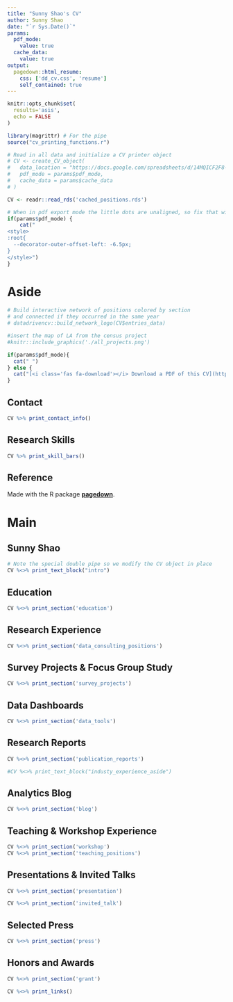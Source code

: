 ```yaml
---
title: "Sunny Shao's CV"
author: Sunny Shao
date: "`r Sys.Date()`"
params:
  pdf_mode:
    value: true
  cache_data:
    value: true
output:
  pagedown::html_resume:  
    css: ['dd_cv.css', 'resume']
    self_contained: true
---
```


```r
knitr::opts_chunk$set(
  results='asis', 
  echo = FALSE
)

library(magrittr) # For the pipe
source("cv_printing_functions.r")

# Read in all data and initialize a CV printer object
# CV <- create_CV_object(
#   data_location = "https://docs.google.com/spreadsheets/d/14MQICF2F8-vf8CKPF1m4lyGKO6_thG-4aSwat1e2TWc",  
#   pdf_mode = params$pdf_mode,
#   cache_data = params$cache_data
# )

CV <- readr::read_rds('cached_positions.rds')
```


```r
# When in pdf export mode the little dots are unaligned, so fix that with some conditional CSS.
if(params$pdf_mode) {
    cat("
<style>
:root{
  --decorator-outer-offset-left: -6.5px;
}
</style>")
}
```


Aside
================================================================================

```r
# Build interactive network of positions colored by section
# and connected if they occurred in the same year
# datadrivencv::build_network_logo(CV$entries_data)

#insert the map of LA from the census project
#knitr::include_graphics('./all_projects.png')

```


```r
if(params$pdf_mode){
  cat(" ")
} else {
  cat("[<i class='fas fa-download'></i> Download a PDF of this CV](https://sunnyyshao.github.io/cv/sunnyshao_cv.pdf)")
}
```

Contact {#contact}
--------------------------------------------------------------------------------

```r
CV %>% print_contact_info()
```


Research Skills {#skills}
--------------------------------------------------------------------------------

```r
CV %>% print_skill_bars()
```

Reference {#disclaimer}
--------------------------------------------------------------------------------

Made with the R package [**pagedown**](https://github.com/rstudio/pagedown). 



Main
================================================================================

Sunny Shao {#title}
--------------------------------------------------------------------------------

```r
# Note the special double pipe so we modify the CV object in place
CV %<>% print_text_block("intro") 
```

Education {data-icon=graduation-cap data-concise=true}
--------------------------------------------------------------------------------

```r
CV %<>% print_section('education')
```

Research Experience {data-icon=suitcase}
--------------------------------------------------------------------------------

```r
CV %<>% print_section('data_consulting_positions')
```

Survey Projects & Focus Group Study {data-icon=poll}
--------------------------------------------------------------------------------

```r
CV %<>% print_section('survey_projects')
```

Data Dashboards {data-icon=database}
--------------------------------------------------------------------------------

```r
CV %<>% print_section('data_tools')
```

Research Reports  {data-icon=book}
--------------------------------------------------------------------------------

```r
CV %<>% print_section('publication_reports')
```

::: aside
```r
#CV %<>% print_text_block("industy_experience_aside")
```
:::

Analytics Blog {data-icon=pen}
--------------------------------------------------------------------------------
```r
CV %<>% print_section('blog')
```

Teaching & Workshop Experience {data-icon=chalkboard-teacher}
--------------------------------------------------------------------------------

```r
CV %<>% print_section('workshop')
CV %<>% print_section('teaching_positions')

```

Presentations & Invited Talks {data-icon=users}
--------------------------------------------------------------------------------
```r
CV %<>% print_section('presentation')
```

```r
CV %<>% print_section('invited_talk')
```

Selected Press  {data-icon=newspaper}
--------------------------------------------------------------------------------

```r
CV %<>% print_section('press')
```

Honors and Awards {data-icon=award}
--------------------------------------------------------------------------------

```r
CV %<>% print_section('grant')
```

```r
CV %<>% print_links()
```

